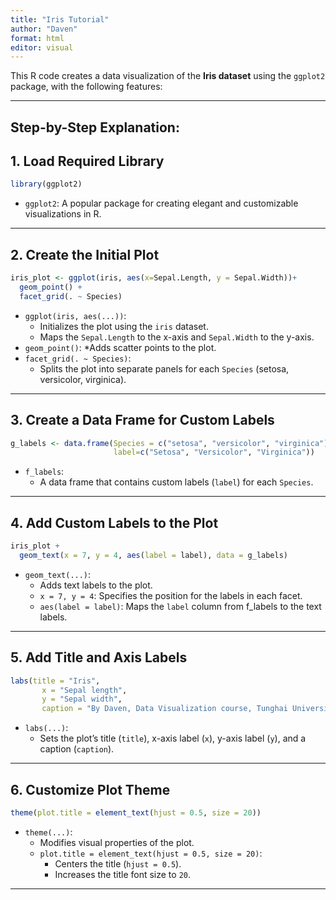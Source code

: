 ```yaml
---
title: "Iris Tutorial"
author: "Daven"
format: html
editor: visual
---
```


This R code creates a data visualization of the **Iris dataset** using the `ggplot2` package, with the following features:

------------------------------------------------------------------------

## **Step-by-Step Explanation:**

## 1. Load Required Library

```r
library(ggplot2)
```

-   `ggplot2`: A popular package for creating elegant and customizable visualizations in R.

------------------------------------------------------------------------

## 2. Create the Initial Plot

```r
iris_plot <- ggplot(iris, aes(x=Sepal.Length, y = Sepal.Width))+
  geom_point() +
  facet_grid(. ~ Species) 
```

-   `ggplot(iris, aes(...))`:
    -   Initializes the plot using the `iris` dataset.
    -   Maps the `Sepal.Length` to the x-axis and `Sepal.Width` to the y-axis.
-   `geom_point()`: \*Adds scatter points to the plot.
-   `facet_grid(. ~ Species)`:
    -   Splits the plot into separate panels for each `Species` (setosa, versicolor, virginica).

------------------------------------------------------------------------

## 3. Create a Data Frame for Custom Labels

```r
g_labels <- data.frame(Species = c("setosa", "versicolor", "virginica"), 
                       label=c("Setosa", "Versicolor", "Virginica")) 
```

-   `f_labels`:
    -   A data frame that contains custom labels (`label`) for each `Species`.

------------------------------------------------------------------------

## 4. Add Custom Labels to the Plot

```r
iris_plot +
  geom_text(x = 7, y = 4, aes(label = label), data = g_labels)
```

-   `geom_text(...)`:
    -   Adds text labels to the plot.
    -   `x = 7, y = 4`: Specifies the position for the labels in each facet.
    -   `aes(label = label)`: Maps the `label` column from f_labels to the text labels.

------------------------------------------------------------------------

## 5. Add Title and Axis Labels

```r
labs(title = "Iris",
       x = "Sepal length",
       y = "Sepal width",
       caption = "By Daven, Data Visualization course, Tunghai University, 2024")
```

-   `labs(...)`:
    -   Sets the plot’s title (`title`), x-axis label (`x`), y-axis label (`y`), and a caption (`caption`).

------------------------------------------------------------------------

## 6. Customize Plot Theme

```r
theme(plot.title = element_text(hjust = 0.5, size = 20))
```

-   `theme(...)`:
    -   Modifies visual properties of the plot.
    -   `plot.title = element_text(hjust = 0.5, size = 20)`:
        -   Centers the title (`hjust = 0.5`).
        -   Increases the title font size to `20`.

------------------------------------------------------------------------

